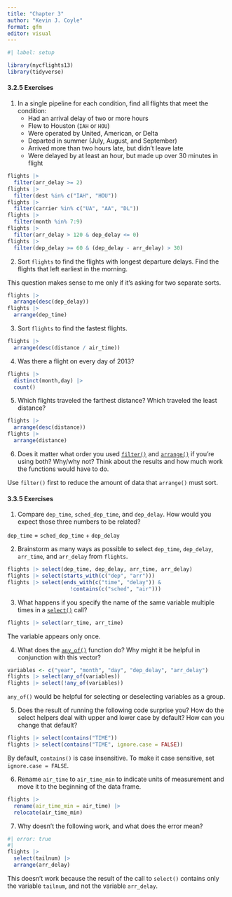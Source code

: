 ```yaml
---
title: "Chapter 3"
author: "Kevin J. Coyle"
format: gfm
editor: visual
---
```


```r
#| label: setup

library(nycflights13)
library(tidyverse)
```

#### 3.2.5 Exercises

1.  In a single pipeline for each condition, find all flights that meet the condition:
    -   Had an arrival delay of two or more hours
    -   Flew to Houston (`IAH` or `HOU`)
    -   Were operated by United, American, or Delta
    -   Departed in summer (July, August, and September)
    -   Arrived more than two hours late, but didn’t leave late
    -   Were delayed by at least an hour, but made up over 30 minutes in flight

```r
flights |>
  filter(arr_delay >= 2)
flights |>
  filter(dest %in% c("IAH", "HOU"))
flights |>
  filter(carrier %in% c("UA", "AA", "DL"))
flights |>
  filter(month %in% 7:9)
flights |>
  filter(arr_delay > 120 & dep_delay <= 0)
flights |>
  filter(dep_delay >= 60 & (dep_delay - arr_delay) > 30)
```

2.  Sort `flights` to find the flights with longest departure delays. Find the flights that left earliest in the morning.

This question makes sense to me only if it's asking for two separate sorts.

```r
flights |>
  arrange(desc(dep_delay))
flights |>
  arrange(dep_time)
```

3.  Sort `flights` to find the fastest flights.

```r
flights |>
  arrange(desc(distance / air_time))
```

4.  Was there a flight on every day of 2013?

```r
flights |>
  distinct(month,day) |>
  count()
```

5.  Which flights traveled the farthest distance? Which traveled the least distance?

```r
flights |>
  arrange(desc(distance))
flights |>
  arrange(distance)
```

6.  Does it matter what order you used [`filter()`](https://dplyr.tidyverse.org/reference/filter.html) and [`arrange()`](https://dplyr.tidyverse.org/reference/arrange.html) if you’re using both? Why/why not? Think about the results and how much work the functions would have to do.

Use `filter()` first to reduce the amount of data that `arrange()` must sort.

#### 3.3.5 Exercises

1.  Compare `dep_time`, `sched_dep_time`, and `dep_delay`. How would you expect those three numbers to be related?

`dep_time` = `sched_dep_time` + `dep_delay`

2.  Brainstorm as many ways as possible to select `dep_time`, `dep_delay`, `arr_time`, and `arr_delay` from `flights`.

```r
flights |> select(dep_time, dep_delay, arr_time, arr_delay)
flights |> select(starts_with(c("dep", "arr")))
flights |> select(ends_with(c("time", "delay")) &
                    !contains(c("sched", "air")))
```

3.  What happens if you specify the name of the same variable multiple times in a [`select()`](https://dplyr.tidyverse.org/reference/select.html) call?

```r
flights |> select(arr_time, arr_time)
```

The variable appears only once.

4.  What does the [`any_of()`](https://tidyselect.r-lib.org/reference/all_of.html) function do? Why might it be helpful in conjunction with this vector?

```r
variables <- c("year", "month", "day", "dep_delay", "arr_delay")
flights |> select(any_of(variables))
flights |> select(!any_of(variables))
```

`any_of()` would be helpful for selecting or deselecting variables as a group.

5.  Does the result of running the following code surprise you? How do the select helpers deal with upper and lower case by default? How can you change that default?

```r
flights |> select(contains("TIME"))
flights |> select(contains("TIME", ignore.case = FALSE))
```

By default, `contains()` is case insensitive. To make it case sensitive, set `ignore.case = FALSE`.

6.  Rename `air_time` to `air_time_min` to indicate units of measurement and move it to the beginning of the data frame.

```r
flights |>
  rename(air_time_min = air_time) |>
  relocate(air_time_min)
```

7.  Why doesn’t the following work, and what does the error mean?

```r
#| error: true
#| 
flights |> 
  select(tailnum) |> 
  arrange(arr_delay)
```

This doesn't work because the result of the call to `select()` contains only the variable `tailnum`, and not the variable `arr_delay`.

